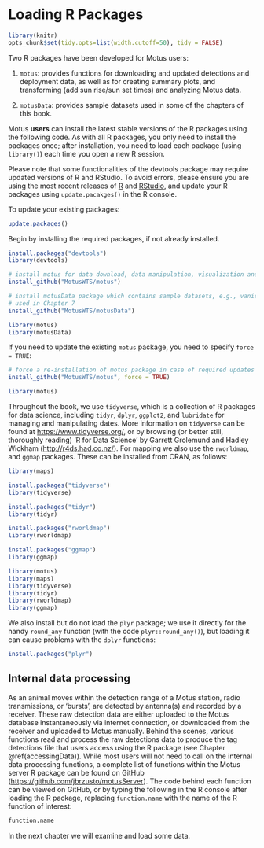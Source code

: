 # Loading R Packages {#loadingPackages}
```r

library(knitr)
opts_chunk$set(tidy.opts=list(width.cutoff=50), tidy = FALSE)

```

Two R packages have been developed for Motus users:

1. `motus`: provides functions for downloading and updated detections and deployment data, as well as for creating summary plots, and transforming (add sun rise/sun set times) and analyzing Motus data.

2. `motusData`: provides sample datasets used in some of the chapters of this book.

Motus **users** can install the latest stable versions of the R packages using the following code. As with all R packages, you only need to install the packages once; after installation, you need to load each package (using `library()`) each time you open a new R session. 

Please note that some functionalities of the devtools package may require updated versions of R and RStudio. To avoid errors, please ensure you are using the most recent releases of [R](https://www.r-project.org/) and [RStudio](https://www.rstudio.com/products/RStudio/), and update your R packages using `update.pacakges()` in the R console.

To update your existing packages:

```r
update.packages()                         
```

Begin by installing the required packages, if not already installed.

```r
install.packages("devtools")
library(devtools)

# install motus for data download, data manipulation, visualization and analysis
install_github("MotusWTS/motus")

# install motusData package which contains sample datasets, e.g., vanishBearing
# used in Chapter 7
install_github("MotusWTS/motusData")

library(motus)
library(motusData)

```

If you need to update the existing `motus` package, you need to specify `force = TRUE`:
```r
# force a re-installation of motus package in case of required updates
install_github("MotusWTS/motus", force = TRUE)

library(motus)
```

Throughout the book, we use `tidyverse`, which is a collection of R packages for data science, including `tidyr`, `dplyr`, `ggplot2`, and `lubridate` for managing and manipulating dates. More information on `tidyverse` can be found at <https://www.tidyverse.org/>, or by browsing (or better still, thoroughly reading) 'R for Data Science' by Garrett Grolemund and Hadley Wickham (<http://r4ds.had.co.nz/>). For mapping we also use the `rworldmap`, and `ggmap` packages.  These can be installed from CRAN, as follows:

```r

library(maps)

install.packages("tidyverse")
library(tidyverse)

install.packages("tidyr")
library(tidyr)

install.packages("rworldmap")
library(rworldmap)

install.packages("ggmap")
library(ggmap)
```
```r
library(motus)
library(maps)
library(tidyverse)
library(tidyr)
library(rworldmap)
library(ggmap)
```
We also install but do not load the `plyr` package; we use it directly for the handy `round_any` function (with the code `plyr::round_any()`), but loading it can cause problems with the `dplyr` functions:

```r

install.packages("plyr")

```

## Internal data processing {#internalProcessing}

As an animal moves within the detection range of a Motus station, radio transmissions, or 'bursts', are detected by antenna(s) and recorded by a receiver. These raw detection data are either uploaded to the Motus database instantaneously via internet connection, or downloaded from the receiver and uploaded to Motus manually. Behind the scenes, various functions read and process the raw detections data to produce the tag detections file that users access using the R package (see Chapter \@ref(accessingData)). While most users will not need to call on the internal data processing functions, a complete list of functions within the Motus server R package can be found on GitHub (<https://github.com/jbrzusto/motusServer>). The code behind each function can be viewed on GitHub, or by typing the following in the R console after loading the R package, replacing `function.name` with the name of the R function of interest:

```r
function.name
```

In the next chapter we will examine and load some data.